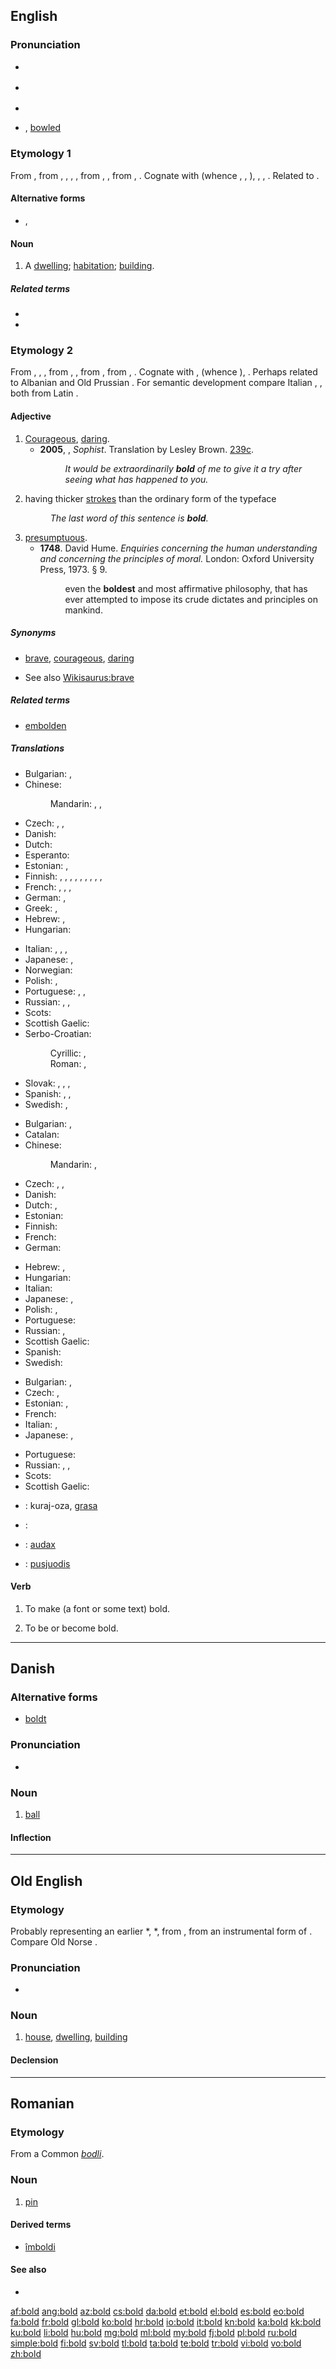 ==English==
{{wikipedia|dab=bold (disambiguation)|bold}}

===Pronunciation===
* {{a|US}} {{IPA|/boʊld/}}
*: {{audio|en-us-bold.ogg|Audio (US)}}
* {{a|RP}} {{IPA|/bəʊld/|[bɒʊɫd]}}
* {{rhymes|əʊld}}
* {{homophones|bald}} {{qualifier|in some US dialects}}, [[bowl]]ed

===Etymology 1===
From {{etyl|enm}} {{term|bold|lang=enm}}, from {{etyl|ang}} {{term|bold|lang=ang}}, {{term|blod|lang=ang}}, {{term|bolt|lang=ang}}, {{term|botl||house, dwelling-place, mansion, hall, castle, temple|lang=ang}}, from {{etyl|gem-pro|en}} {{recons|budlan|lang=gem-pro}}, {{recons|buþlan||house, dwelling|lang=gem-pro}}, from {{etyl|ine-pro|en}} {{recons|bheu-|lang=ine-pro}}, {{recons|bhū-||to grow, wax, swell, live, dwell|lang=ine-pro}}. Cognate with {{etyl|ofs|-}} {{term|bold||house|lang=ofs}} (whence {{etyl|frr|-}} {{term|bol|lang=frr}}, {{term|boel|lang=frr}}, {{term|bøl||house|lang=frr}}), {{etyl|frr|-}} {{term|bodel|lang=frr}}, {{term|budel||property, inheritance|lang=frr}}, {{etyl|gml|-}} {{term|budel|būdel|property, real estate|lang=gml}}. Related to {{l|en|build}}.

====Alternative forms====
* {{l|en|bolde}}, {{l|en|boolde}}

====Noun====
{{en-noun}}

# {{obsolete}} A [[dwelling]]; [[habitation]]; [[building]].

=====Related terms=====
* {{l|en|bottle}}
* {{l|en|build}}

===Etymology 2===
From {{etyl|enm}} {{term|bold|lang=enm}}, {{term|bald|lang=enm}}, {{term|beald|lang=enm}}, from {{etyl|ang}} {{term|bald|lang=ang}}, {{term|beald||bold, brave, confident, strong, of good courage, presumptuous, impudent|lang=ang}}, from {{etyl|gem-pro|en}} {{recons|balþaz||strong, bold|lang=gem-pro}}, from {{etyl|ine-pro|en}} {{recons|bhel-|lang=ine-pro}}, {{recons|bhlē-||to bloat, swell, bubble|lang=ine-pro}}. Cognate with {{etyl|nl|-}} {{term|boud||bold, courageous, fearless|lang=nl}}, {{etyl|gmh|-}} {{term|balt||bold|lang=gmh}} (whence {{etyl|de|-}} {{term|bald||soon|lang=de}}), {{etyl|sv|-}} {{term|båld||bold, dauntless|lang=sv}}. Perhaps related to Albanian {{term|ball||forehead|lang=sq}} and Old Prussian {{term|balo||forehead|lang=prg}}. For semantic development compare Italian {{term|affrontare||to face, to deal with|lang=it}}, {{term|sfrontato||brave,daring|lang=it}}, both from Latin {{term|frons||forehead|lang=la}}.

====Adjective====
{{wikipedia|boldness}}
{{en-adj|er}}

# [[courageous|Courageous]], [[daring]].
#* '''2005''', {{w|Plato}}, ''Sophist''. Translation by Lesley Brown. [[w:Stephanus pagination|239c]].
#*: ''It would be extraordinarily '''bold''' of me to give it a try after seeing what has happened to you.''
# {{context|of a font}} having thicker [[stroke]]s than the ordinary form of the typeface
#: ''The last word of this sentence is '''bold'''.''
# [[presumptuous]].
#* '''1748'''. David Hume. ''Enquiries concerning the human understanding and concerning the principles of moral.'' London: Oxford University Press, 1973. § 9.
#*: even the '''boldest''' and most affirmative philosophy, that has ever attempted to impose its crude dictates and principles on mankind.

=====Synonyms=====
* {{sense|courageous}} [[brave]], [[courageous]], [[daring]]
* See also [[Wikisaurus:brave]]

=====Related terms=====
* [[embolden]]

=====Translations=====
{{trans-top|courageous, daring}}
* Bulgarian: {{t+|bg|смел|tr=smel}}, {{t+|bg|храбър|tr=hrábǎr}}
* Chinese:
*: Mandarin: {{t|cmn|膽大|sc=Hani}}, {{t|cmn|胆大|tr=dǎndà|sc=Hani}}, {{t|cmn|勇敢|tr=yǒnggǎn|sc=Hani}}
* Czech: {{t+|cs|odvážný|m}}, {{t-|cs|smělý|m}}, {{t-|cs|troufalý|m}}
* Danish: {{t-|da|modig}}
* Dutch: {{t+|nl|moedig}}
* Esperanto: {{t+|eo|aŭdaca}}
* Estonian: {{t+|et|julge}}, {{t-|et|vahva}}
* Finnish: {{t-|fi|arastelematon}}, {{t-|fi|arkailematon}}, {{t-|fi|karski}}, {{t+|fi|rohkea}}, {{t-|fi|röyhkeä}}, {{t-|fi|selväpiirteinen}}, {{t-|fi|suorasukainen}}, {{t-|fi|urhoollinen}}, {{t+|fi|uskalias}}, {{t+|fi|voimakas}}
* French: {{t+|fr|courageux}}, {{t+|fr|hardi}}, {{t+|fr|audacieux}}, {{t+|fr|effronté}}
* German: {{t+|de|mutig}}, {{t-|de|wagemutig}}
* Greek: {{t+|el|τολμηρός}}, {{t+|el|θαρραλέος}}
* Hebrew: {{t+|he|אמיץ|tr=amitz|m}}, {{t-|he|אמיצה|tr=amitza|f}}
* Hungarian: {{t+|hu|bátor}}
{{trans-mid}}
* Italian: {{t+|it|sfrontato}}, {{t+|it|ardito}}, {{t+|it|audace}}, {{t+|it|coraggioso}}
* Japanese: {{t+|ja|勇敢|tr=ゆうかんな, yūkan na|alt=勇敢な|sc=Jpan}}, {{t+|ja|大胆|tr=だいたんな, daitan na|alt=大胆な|sc=Jpan}}
* Norwegian: {{t+|no|modig}}
* Polish: {{t+|pl|odważny}}, {{t+|pl|śmiały}}
* Portuguese: {{t+|pt|corajoso}}, {{t+|pt|bravo}}, {{t+|pt|audacioso}}
* Russian: {{t+|ru|смелый|tr=smélyj}}, {{t+|ru|храбрый|tr=xrábryj}}, {{t+|ru|отважный|tr=otvážnyj}}
* Scots: {{tø|sco|bauld}}
* Scottish Gaelic: {{t-|gd|dàna}}
* Serbo-Croatian:
*: Cyrillic: {{t-|sh|одважан}}, {{t-|sh|храбар}}
*: Roman: {{t-|sh|odvažan}}, {{t-|sh|hrabar}}
* Slovak: {{t-|sk|smelý}}, {{t-|sk|odvážny}}, {{t-|sk|opovážlivý}}, {{t-|sk|trúfalý}}
* Spanish: {{t+|es|audaz}}, {{t-|es|intrépido}}, {{t-|es|atrevido}}
* Swedish: {{t+|sv|modig}}, {{t+|sv|djärv}}
{{trans-bottom}}

{{trans-top|having thicker strokes than the ordinary form of the typeface}}
* Bulgarian: {{t+|bg|черен|tr=čéren}}, {{t-|bg|получерен|tr=polučéren}}
* Catalan: {{t-|ca|negreta|f}}
* Chinese:
*: Mandarin: {{t|cmn|粗體|alt=粗體的|sc=Hani}}, {{t|cmn|粗体|tr=cūtǐ de|alt=粗体的|sc=Hani}}
* Czech: {{t-|cs|polotučný|m}}, {{t-|cs|tučný|m}}, {{t-|cs|zvýrazněný|m}}
* Danish: {{t-|da|fed}}
* Dutch: {{t+|nl|vet}}, {{t-|nl|vetgedrukt}}
* Estonian: {{t-|et|paks}}
* Finnish: {{t-|fi|lihavoitu}}
* French: {{t+|fr|gras}}
* German: {{t+|de|fett}}
{{trans-mid}}
* Hebrew: {{t-|he|דגוש|tr=dagush|m}}, {{t+|he|בולט|tr=bolet'|m}}
* Hungarian: {{t+|hu|kövér}}
* Italian: {{t-|it|grassetto}}
* Japanese: {{t-|ja|太字|tr=ふとじの, futoji no|alt=太字の|sc=Jpan}}, {{t-|ja|ボールド体|tr=bōrudo-tai no|alt=ボールド体の|sc=Jpan}}
* Polish: {{t+|pl|tłusty}}, {{t-|pl|pogrubiony}}
* Portuguese: {{t-|pt|negrito}}
* Russian: {{t+|ru|жирный|tr=žírnyj|sc=Cyrl}}, {{t+|ru|полужирный|tr=polužírnyj|sc=Cyrl}}
* Scottish Gaelic: {{t-|gd|trom}}
* Spanish: {{t+|es|negrita}}
* Swedish: {{t+|sv|fet}}
{{trans-bottom}}

{{trans-top|presumptuous}}
* Bulgarian: {{t+|bg|дързък}}, {{t+|bg|самоуверен}}
* Czech: {{t-|cs|troufalý|m}}, {{t-|cs|drzý|m}}
* Estonian: {{t-|et|jultunud}}, {{t-|et|häbematu}}
* French: {{t+|fr|présomptueux}}
* Italian: {{t+|it|sfrontato}}, {{t+|it|sfacciato}}
* Japanese: {{t-|ja|図々しい|tr=zūzūshii|sc=Jpan}}, {{t-|ja|厚かましい|tr=atsukamashii|sc=Jpan}}
{{trans-mid}}
* Portuguese: {{t+|pt|presunçoso}}
* Russian: {{t+|ru|дерзкий|tr=dérzkij}}, {{t+|ru|самоуверенный|tr=samouvérennyj}}, {{t+|ru|наглый|tr=náglyj}}
* Scots: {{tø|sco|bauld}}
* Scottish Gaelic: {{t-|gd|dàna}}
{{trans-bottom}}

{{checktrans-top}}
* {{ttbc|io}}: kuraj-oza, [[grasa]]
* {{ttbc|id}}: {{t+|id|berani}}
* {{ttbc|la}}: [[audax]]
* {{ttbc|lt}}: [[pusjuodis]]
{{trans-bottom}}

====Verb====
{{en-verb}}

# {{transitive}} To make (a font or some text) bold.
# {{obsolete}} To be or become bold. <!--i.e. brave?-->

{{Webster 1913}}

----

==Danish==
{{wikipedia|lang=da|Bold}}

===Alternative forms===
* {{qualifier|archaic}} [[boldt]]

===Pronunciation===
* {{rhymes|ʌld|lang=da}}

===Noun===
{{da-noun|en|e}}

# [[ball]]

====Inflection====
{{da-noun-infl|en|e}}

----

==Old English==

===Etymology===
Probably representing an earlier *{{term||bodl}}, *{{term||boþl}}, from {{etyl|gem-pro|ang}} {{recons|bōþlan|lang=gem-pro}}, from an instrumental form of {{recons|būanan||to dwell|lang=gem-pro}}. Compare Old Norse {{term|ból}}.

===Pronunciation===
* {{IPA|/bold/|lang=ang}}

===Noun===
{{ang-noun|g=n}}

# [[house]], [[dwelling]], [[building]]

====Declension====
{{ang-decl-noun-a-n|bold}}

----

==Romanian==

===Etymology===
From a Common {{etyl|sla|ro}} ''[[bodli]]''.

===Noun===
{{ro-noun|n|bolduri}}

# [[pin]]

====Derived terms====
* [[îmboldi]]

====See also====
* {{l|ro|ac}}

[[af:bold]]
[[ang:bold]]
[[az:bold]]
[[cs:bold]]
[[da:bold]]
[[et:bold]]
[[el:bold]]
[[es:bold]]
[[eo:bold]]
[[fa:bold]]
[[fr:bold]]
[[gl:bold]]
[[ko:bold]]
[[hr:bold]]
[[io:bold]]
[[it:bold]]
[[kn:bold]]
[[ka:bold]]
[[kk:bold]]
[[ku:bold]]
[[li:bold]]
[[hu:bold]]
[[mg:bold]]
[[ml:bold]]
[[my:bold]]
[[fj:bold]]
[[pl:bold]]
[[ru:bold]]
[[simple:bold]]
[[fi:bold]]
[[sv:bold]]
[[tl:bold]]
[[ta:bold]]
[[te:bold]]
[[tr:bold]]
[[vi:bold]]
[[vo:bold]]
[[zh:bold]]